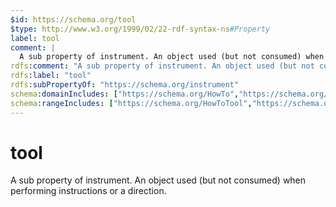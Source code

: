 ```yaml
---
$id: https://schema.org/tool
$type: http://www.w3.org/1999/02/22-rdf-syntax-ns#Property
label: tool
comment: |
  A sub property of instrument. An object used (but not consumed) when performing instructions or a direction.
rdfs:comment: "A sub property of instrument. An object used (but not consumed) when performing instructions or a direction."
rdfs:label: "tool"
rdfs:subPropertyOf: "https://schema.org/instrument"
schema:domainIncludes: ["https://schema.org/HowTo","https://schema.org/HowToDirection"]
schema:rangeIncludes: ["https://schema.org/HowToTool","https://schema.org/Text"]
---
```


# tool

A sub property of instrument. An object used (but not consumed) when performing instructions or a direction.

